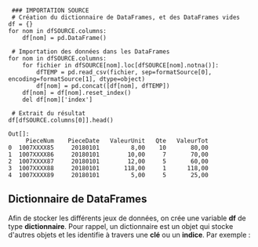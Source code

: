 <source lang="python3">
 ### IMPORTATION SOURCE
 # Création du dictionnaire de DataFrames, et des DataFrames vides
df = {}
for nom in dfSOURCE.columns:
    df[nom] = pd.DataFrame()

 # Importation des données dans les DataFrames
for nom in dfSOURCE.columns:
    for fichier in dfSOURCE[nom].loc[dfSOURCE[nom].notna()]:
        dfTEMP = pd.read_csv(fichier, sep=formatSource[0], encoding=formatSource[1], dtype=object)
        df[nom] = pd.concat([df[nom], dfTEMP])
    df[nom] = df[nom].reset_index()
    del df[nom]['index']

 # Extrait du résultat
df[dfSOURCE.columns[0]].head()
</source>

<source>
Out[]:
     PieceNum    PieceDate   ValeurUnit   Qte   ValeurTot
0  1007XXXX85     20180101         8,00    10       80,00
1  1007XXXX86     20180101        10,00     7       70,00
2  1007XXXX87     20180101        12,00     5       60,00
3  1007XXXX88     20180101       118,00     1      118,00
4  1007XXXX89     20180101         5,00     5       25,00
</source>

== Dictionnaire de DataFrames ==

Afin de stocker les différents jeux de données, on crée une variable '''df''' de type '''dictionnaire'''.
Pour rappel, un dictionnaire est un objet qui stocke d'autres objets et les identifie à travers une '''clé''' ou un '''indice'''. Par exemple :
<source>

</source>
